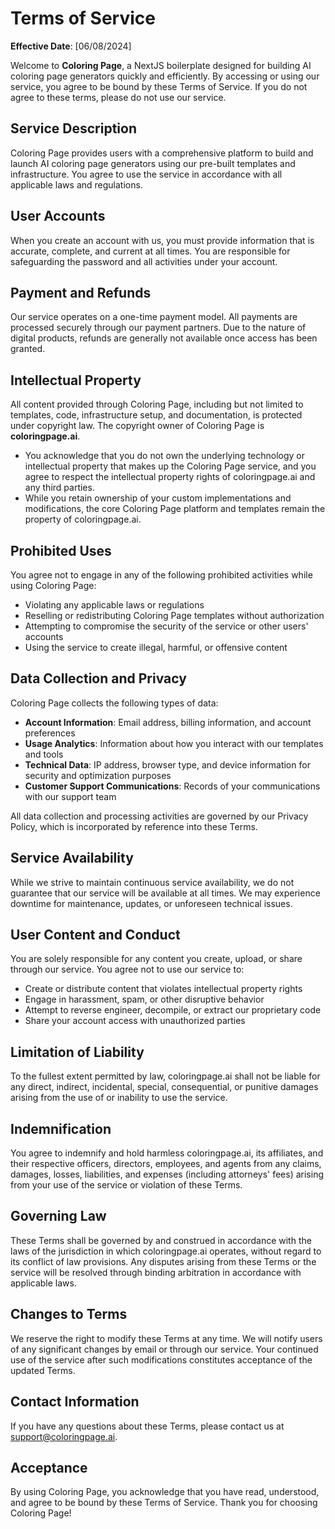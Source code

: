 # Terms of Service

**Effective Date**: [06/08/2024]

Welcome to **Coloring Page**, a NextJS boilerplate designed for building AI coloring page generators quickly and efficiently. By accessing or using our service, you agree to be bound by these Terms of Service. If you do not agree to these terms, please do not use our service.

## Service Description

Coloring Page provides users with a comprehensive platform to build and launch AI coloring page generators using our pre-built templates and infrastructure. You agree to use the service in accordance with all applicable laws and regulations.

## User Accounts

When you create an account with us, you must provide information that is accurate, complete, and current at all times. You are responsible for safeguarding the password and all activities under your account.

## Payment and Refunds

Our service operates on a one-time payment model. All payments are processed securely through our payment partners. Due to the nature of digital products, refunds are generally not available once access has been granted.

## Intellectual Property

All content provided through Coloring Page, including but not limited to templates, code, infrastructure setup, and documentation, is protected under copyright law. The copyright owner of Coloring Page is **coloringpage.ai**.

- You acknowledge that you do not own the underlying technology or intellectual property that makes up the Coloring Page service, and you agree to respect the intellectual property rights of coloringpage.ai and any third parties.
- While you retain ownership of your custom implementations and modifications, the core Coloring Page platform and templates remain the property of coloringpage.ai.

## Prohibited Uses

You agree not to engage in any of the following prohibited activities while using Coloring Page:

- Violating any applicable laws or regulations
- Reselling or redistributing Coloring Page templates without authorization
- Attempting to compromise the security of the service or other users' accounts
- Using the service to create illegal, harmful, or offensive content

## Data Collection and Privacy

Coloring Page collects the following types of data:

- **Account Information**: Email address, billing information, and account preferences
- **Usage Analytics**: Information about how you interact with our templates and tools
- **Technical Data**: IP address, browser type, and device information for security and optimization purposes
- **Customer Support Communications**: Records of your communications with our support team

All data collection and processing activities are governed by our Privacy Policy, which is incorporated by reference into these Terms.

## Service Availability

While we strive to maintain continuous service availability, we do not guarantee that our service will be available at all times. We may experience downtime for maintenance, updates, or unforeseen technical issues.

## User Content and Conduct

You are solely responsible for any content you create, upload, or share through our service. You agree not to use our service to:

- Create or distribute content that violates intellectual property rights
- Engage in harassment, spam, or other disruptive behavior
- Attempt to reverse engineer, decompile, or extract our proprietary code
- Share your account access with unauthorized parties

## Limitation of Liability

To the fullest extent permitted by law, coloringpage.ai shall not be liable for any direct, indirect, incidental, special, consequential, or punitive damages arising from the use of or inability to use the service.

## Indemnification

You agree to indemnify and hold harmless coloringpage.ai, its affiliates, and their respective officers, directors, employees, and agents from any claims, damages, losses, liabilities, and expenses (including attorneys' fees) arising from your use of the service or violation of these Terms.

## Governing Law

These Terms shall be governed by and construed in accordance with the laws of the jurisdiction in which coloringpage.ai operates, without regard to its conflict of law provisions. Any disputes arising from these Terms or the service will be resolved through binding arbitration in accordance with applicable laws.

## Changes to Terms

We reserve the right to modify these Terms at any time. We will notify users of any significant changes by email or through our service. Your continued use of the service after such modifications constitutes acceptance of the updated Terms.

## Contact Information

If you have any questions about these Terms, please contact us at [support@coloringpage.ai](mailto:support@coloringpage.ai).

## Acceptance

By using Coloring Page, you acknowledge that you have read, understood, and agree to be bound by these Terms of Service. Thank you for choosing Coloring Page!
